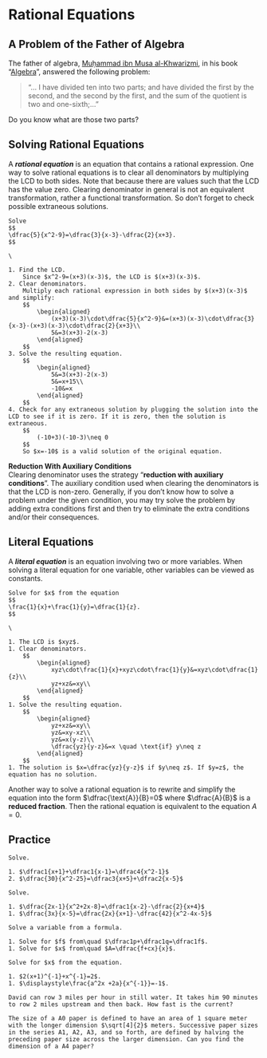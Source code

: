 # Rational Equations

## A Problem of the Father of Algebra

::: {.rmdthink}

The father of algebra, [Muḥammad ibn Musa al-Khwarizmi](https://en.wikipedia.org/wiki/Muhammad_ibn_Musa_al-Khwarizmi#Algebra), in his book "[Algebra](https://archive.org/details/algebraofmohamme00khuwrich/page/44/mode/2up)", answered the following problem:

>  "... I have divided ten into two parts; and have divided the first by the second, and the second by the first, and the sum of the quotient is two and one-sixth;..."

Do you know what are those two parts?

:::

## Solving Rational Equations

A ***rational equation*** is an equation that contains a rational expression. One way to solve rational equations is to clear all denominators by multiplying the LCD to both sides. Note that because there are values such that the LCD has the value zero. Clearing denominator in general is not an equivalent transformation, rather a functional transformation. So don't forget to check possible extraneous solutions.

```example

Solve
$$
\dfrac{5}{x^2-9}=\dfrac{3}{x-3}-\dfrac{2}{x+3}.
$$

```

```solution
\

1. Find the LCD.
    Since $x^2-9=(x+3)(x-3)$, the LCD is $(x+3)(x-3)$.
2. Clear denominators.
    Multiply each rational expression in both sides by $(x+3)(x-3)$ and simplify:
    $$
        \begin{aligned}
            (x+3)(x-3)\cdot\dfrac{5}{x^2-9}&=(x+3)(x-3)\cdot\dfrac{3}{x-3}-(x+3)(x-3)\cdot\dfrac{2}{x+3}\\
            5&=3(x+3)-2(x-3)
        \end{aligned}
    $$
3. Solve the resulting equation.
    $$
        \begin{aligned}
            5&=3(x+3)-2(x-3)
            5&=x+15\\
            -10&=x
        \end{aligned}
    $$
4. Check for any extraneous solution by plugging the solution into the LCD to see if it is zero. If it is zero, then the solution is extraneous.
    $$
        (-10+3)(-10-3)\neq 0
    $$
    So $x=-10$ is a valid solution of the original equation.

```

::: {.rmdtip}

**Reduction With Auxiliary Conditions**  
Clearing denominator uses the strategy "**reduction with auxiliary conditions**". The auxiliary condition used when clearing the denominators is that the LCD is non-zero. Generally, if you don't know how to solve a problem under the given condition, you may try solve the problem by adding extra conditions first and then try to eliminate the extra conditions and/or their consequences.

:::

## Literal Equations

A ***literal equation*** is an equation involving two or more variables. When solving a literal equation for one variable, other variables can be viewed as constants.

```example

Solve for $x$ from the equation
$$
\frac{1}{x}+\frac{1}{y}=\dfrac{1}{z}.
$$

```

```solution
\

1. The LCD is $xyz$.
1. Clear denominators.
    $$
        \begin{aligned}
            xyz\cdot\frac{1}{x}+xyz\cdot\frac{1}{y}&=xyz\cdot\dfrac{1}{z}\\
            yz+xz&=xy\\
        \end{aligned}
    $$
1. Solve the resulting equation.
    $$
        \begin{aligned}
            yz+xz&=xy\\
            yz&=xy-xz\\
            yz&=x(y-z)\\
            \dfrac{yz}{y-z}&=x \quad \text{if} y\neq z
        \end{aligned}
    $$
1. The solution is $x=\dfrac{yz}{y-z}$ if $y\neq z$. If $y=z$, the equation has no solution.

```

::: {.rmdnote}

Another way to solve a rational equation is to rewrite and simplify the equation into the form $\dfrac{\text{A}}{B}=0$ where $\dfrac{A}{B}$ is a **reduced fraction**. Then the rational equation is equivalent to the equation $A=0$.

:::

\newpage

## Practice

```exercise

Solve.

1. $\dfrac1{x+1}+\dfrac1{x-1}=\dfrac4{x^2-1}$
2. $\dfrac{30}{x^2-25}=\dfrac3{x+5}+\dfrac2{x-5}$

```

```exercise

Solve.

1. $\dfrac{2x-1}{x^2+2x-8}=\dfrac1{x-2}-\dfrac{2}{x+4}$
1. $\dfrac{3x}{x-5}=\dfrac{2x}{x+1}-\dfrac{42}{x^2-4x-5}$

```

```exercise

Solve a variable from a formula.

1. Solve for $f$ from\quad $\dfrac1p+\dfrac1q=\dfrac1f$.
1. Solve for $x$ from\quad $A=\dfrac{f+cx}{x}$.

```

```exercise

Solve for $x$ from the equation.

1. $2(x+1)^{-1}+x^{-1}=2$.
1. $\displaystyle\frac{a^2x +2a}{x^{-1}}=-1$.

```

```exercise

David can row 3 miles per hour in still water. It takes him 90 minutes to row 2 miles upstream and then back. How fast is the current?

```

```exercise

The size of a A0 paper is defined to have an area of 1 square meter with the longer dimension $\sqrt[4]{2}$ meters. Successive paper sizes in the series A1, A2, A3, and so forth, are defined by halving the preceding paper size across the larger dimension. Can you find the dimension of a A4 paper?

```
